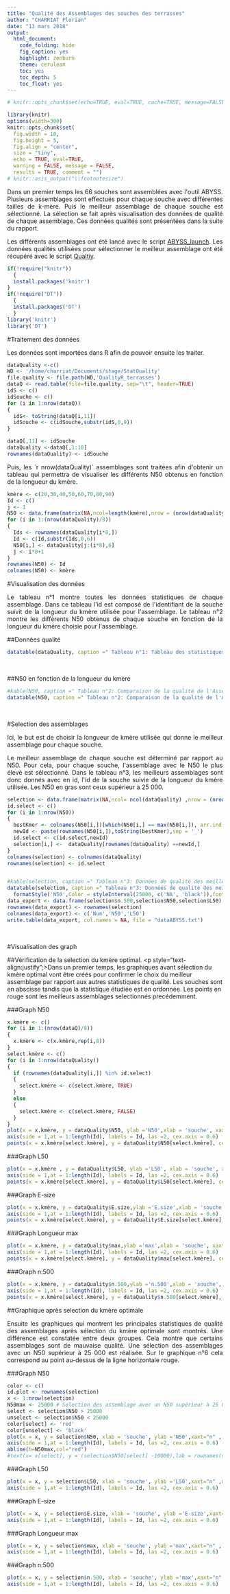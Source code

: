 ```yaml
---
title: "Qualité des Assemblages des souches des terrasses"
author: "CHARRIAT Florian"
date: "13 mars 2018"
output:
  html_document:
    code_folding: hide
    fig_caption: yes
    highlight: zenburn
    theme: cerulean
    toc: yes
    toc_depth: 5
    toc_float: yes
---
```

```r
# knitr::opts_chunk$set(echo=TRUE, eval=TRUE, cache=TRUE, message=FALSE, warning=FALSE, comment="")

library(knitr)
options(width=300)
knitr::opts_chunk$set(
  fig.width = 10, 
  fig.height = 5, 
  fig.align = "center", 
  size = "tiny", 
  echo = TRUE, eval=TRUE, 
  warning = FALSE, message = FALSE, 
  results = TRUE, comment = "")
# knitr::asis_output("\\footnotesize")

```

<p style="text-align:justify";>Dans un premier temps les 66 souches sont assemblées avec l'outil ABYSS. Plusieurs assemblages sont effectués pour chaque souche avec différentes tailles de k-mère. Puis le meilleur assemblage de chaque souche est sélectionné. La sélection se fait après visualisation des données de qualité de chaque assemblage. Ces données qualités sont présentées dans la suite du rapport.</p>

<p style="text-align:justify";>Les différents assemblages ont été lancé avec le script <a href="https://floriancha.github.io/Script/index.html" target="_blank">ABYSS_launch</a>. Les données qualités utilisées pour sélectionner le meilleur assemblage ont été récupéré avec le script <a href="https://floriancha.github.io/Script/index.html" target="_blank">Qualtiy</a>.</p>

```r
if(!require("knitr"))
  {
  install.packages('knitr')
}
if(!require("DT"))
  {
  install.packages('DT')
  }
library('knitr')
library('DT')
```

#Traitement des données

<p style="text-align:justify";>Les données sont importées dans R afin de pouvoir ensuite les traiter.</p>
```r
dataQuality <-c()
WD <- '/home/charriat/Documents/stage/StatQuality'
file.quality <- file.path(WD,'QualityR_terrasses')
dataQ <- read.table(file=file.quality, sep="\t", header=TRUE)
idS <- c()
idSouche <- c()
for (i in 1:nrow(dataQ))
{
  idS<- toString(dataQ[i,11])
  idSouche <- c(idSouche,substr(idS,0,9))
}

dataQ[,11] <- idSouche
dataQuality <-dataQ[,1:10]
rownames(dataQuality) <- idSouche
```

<p style="text-align:justify";>Puis, les `r nrow(dataQuality)` assemblages sont traitées afin d'obtenir un tableau qui permettra de visualiser les différents N50 obtenus en fonction de la longueur du kmère.</p>

```r
kmère <- c(20,30,40,50,60,70,80,90)
Id <- c()
j <- 1
N50 <- data.frame(matrix(NA,ncol=length(kmère),nrow = (nrow(dataQuality)/8)))
for (i in 1:(nrow(dataQuality)/8))
{
  Ids <- rownames(dataQuality[i*8,])
  Id <- c(Id,substr(Ids,0,6))
  N50[i,] <- dataQuality[j:(i*8),6]
  j <- i*8+1
}
rownames(N50) <- Id
colnames(N50) <- kmère

```

#Visualisation des données

<p style="text-align:justify";>Le tableau n°1 montre toutes les données statistiques de chaque assemblage. Dans ce tableau l'id est composé de l'identifiant de la souche suivit de la longueur du kmère utilisée pour l'assemblage. Le tableau n°2 montre les différents N50 obtenus de chaque souche en fonction de la longueur du kmère choisie  pour l'assemblage.</p>


##Données qualité 
```R
datatable(dataQuality, caption =" Tableau n°1: Tableau des statistiques de qualité de tous les assemblages",colnames = c('Id', colnames(dataQuality)),extensions = 'Buttons', options = list(dom = 'Blfrtip',buttons = c('copy', 'csv', 'excel', 'pdf', 'print'))) 
```

&nbsp;

##N50 en fonction de la longueur du kmère
```R

#kable(N50, caption =" Tableau n°2: Comparaison de la qualité de l'Assemblage (N50) en fonction de la longueur de kmère utilisée")
datatable(N50, caption =" Tableau n°2: Comparaison de la qualité de l'Assemblage (N50) en fonction de la longueur de kmère utilisée",colnames = c('Id', colnames(N50)),extensions = 'Buttons', options = list(dom = 'Blfrtip',buttons = c('copy', 'csv', 'excel', 'pdf', 'print')))
```

&nbsp;

#Selection des assemblages

<p style="text-align:justify";>Ici, le but est de choisir la longueur de kmère utilisée qui donne le meilleur assemblage pour chaque souche.</p>
<p style="text-align:justify";>Le meilleur assemblage de chaque souche est déterminé par rapport au N50. Pour cela, pour chaque souche, l'assemblage avec le N50 le plus élevé est sélectionné. Dans le tableau n°3, les meilleurs assemblages sont donc donnés avec en id, l'id de la souche suivie de la longueur du kmère utilisée. Les N50 en gras sont ceux supérieur à 25 000.</p>

```r
selection <- data.frame(matrix(NA,ncol= ncol(dataQuality) ,nrow = (nrow(dataQuality)/8)))
id.select <- c()
for (i in 1:nrow(N50))
{
  bestKmer <- colnames(N50[i,])[which(N50[i,] == max(N50[i,]), arr.ind = TRUE)[2]]
  newId <- paste(rownames(N50[i,]),toString(bestKmer),sep = '_')
  id.select <- c(id.select,newId)
  selection[i,] <-  dataQuality[rownames(dataQuality) ==newId,]
}
colnames(selection) <- colnames(dataQuality)
rownames(selection) <- id.select


#kable(selection, caption =" Tableau n°3: Données de qualité des meilleurs assemblages selectionnés en fonction de la longueur de kmère utilisée")
datatable(selection, caption =" Tableau n°3: Données de qualité des meilleurs assemblages selectionnés en fonction de la longueur de kmère utilisée", colnames = c('Id', colnames(selection)),extensions = 'Buttons', options = list(dom = 'Blfrtip',buttons = c('copy', 'csv', 'excel', 'pdf', 'print')))%>%
  formatStyle('N50',Color = styleInterval(25000, c('NA', 'black')),fontWeight= styleInterval(25000, c('NA', 'black')))
data_export <- data.frame(selection$n.500,selection$N50,selection$L50)
rownames(data_export) <- rownames(selection)
colnames(data_export) <- c('Num','N50','L50')
write.table(data_export, col.names = NA, file = "dataABYSS.txt")
```

&nbsp;

#Visualisation des graph

##Vérification de la selection du kmère optimal.
<p style="text-align:justify";>Dans un premier temps, les graphiques avant sélection du kmère optimal vont être créés pour confirmer le choix du meilleur assemblage par rapport aux autres statistiques de qualité. Les souches sont en abscisse tandis que la statistique étudiée est en ordonnée. Les points en rouge sont les meilleurs assemblages selectionnés precédemment.</p>

###Graph N50
```r
x.kmère <- c()
for (i in 1:(nrow(dataQ)/8))
{
  x.kmère <- c(x.kmère,rep(i,8))
}
select.kmère <- c()
for (i in 1:nrow(dataQuality))
{
  if (rownames(dataQuality[i,]) %in% id.select)
  {
    select.kmère <- c(select.kmère, TRUE)
  }
  else 
  {
    select.kmère <- c(select.kmère, FALSE)
  }
}
plot(x = x.kmère, y = dataQuality$N50, ylab ='N50',xlab = 'souche', xaxt="n" , main ='Graphique n°1 : Assemblage de chaque souche en fonction du N50', cex = 0.3)
axis(side = 1,at = 1:length(Id), labels = Id, las =2, cex.axis = 0.6)
points(x = x.kmère[select.kmère], y = dataQuality$N50[select.kmère], cex = 0.4, col = 'red')
```

###Graph L50
```r
plot(x = x.kmère , y = dataQuality$L50, ylab ='L50', xlab = 'souche', xaxt="n" , main ='Graphique n°2 : Assemblage de chaque souche en fonction du L50', cex = 0.1)
axis(side = 1,at = 1:length(Id), labels = Id, las =2, cex.axis = 0.6)
points(x = x.kmère[select.kmère], y = dataQuality$L50[select.kmère], cex = 0.3, col = 'red')
```

###Graph E-size
```r
plot(x = x.kmère, y = dataQuality$E.size,ylab ='E.size',xlab = 'souche',xaxt="n", main ="Graphique n°3 : Assemblage de chaque souche en fonction de l'E-size", cex = 0.3)
axis(side = 1,at = 1:length(Id), labels = Id, las =2, cex.axis = 0.6)
points(x = x.kmère[select.kmère], y = dataQuality$E.size[select.kmère], cex = 0.4, col = 'red')
```

###Graph Longueur max
```r
plot(x = x.kmère, y = dataQuality$max,ylab ='max',xlab = 'souche', xaxt="n" , main ='Graphique n°4 : Assemblage de chaque souche en fonction de la longueur max des contigs', cex = 0.3)
axis(side = 1,at = 1:length(Id), labels = Id, las =2, cex.axis = 0.6)
points(x = x.kmère[select.kmère], y = dataQuality$max[select.kmère], cex = 0.4, col = 'red')

```

###Graph n:500
```r
plot(x = x.kmère, y = dataQuality$n.500,ylab ='n.500',xlab = 'souche', xaxt="n" , main ='Graphique n°5 : Assemblage de chaque souche en fonction du nombre de contigs supérieur à 500', cex = 0.3)
axis(side = 1,at = 1:length(Id), labels = Id, las =2, cex.axis = 0.6)
points(x = x.kmère[select.kmère], y = dataQuality$n.500[select.kmère], cex = 0.4, col = 'red')

```

##Graphique après selection du kmère optimale

<p style="text-align:justify";> Ensuite les graphiques qui montrent les principales statistiques de qualité des assemblages après sélection du kmère optimale sont montrés. Une différence est constatée entre deux groupes. Cela montre que certains assemblages sont de mauvaise qualité. Une sélection des assemblages avec un N50 supérieur à 25 000 est réalisée. Sur le graphique n°6 cela correspond au point au-dessus de la ligne horizontale rouge.</p>

###Graph N50
```r
color <- c()
id.plot <- rownames(selection)
x <- 1:nrow(selection)
N50max <- 25000 # Selection des assemblage avec un N50 supérieur à 25 000
select <- selection$N50 > 25000
unselect <- selection$N50 < 25000
color[select] <- 'red'
color[unselect] <- 'black'
plot(x = x, y = selection$N50, xlab = 'souche', ylab ='N50',xaxt="n" , main ='Graphique n°6 : Assemblage de chaque souche en fonction du N50', col = color, cex = 0.4)
axis(side = 1,at = 1:length(Id), labels = Id, las =2, cex.axis = 0.6)
abline(h=N50max,col="red") 
#text(x= x[select], y = (selection$N50[select] -10000),lab = rownames(selection[select,]), cex=0.6)
```

###Graph L50
```r
plot(x = x, y = selection$L50, xlab = 'souche', ylab ='L50',xaxt="n" ,main ='Grapĥique n°7 : Assemblage de chaque souche en fonction du L50', col = color, cex = 0.4)
axis(side = 1,at = 1:length(Id), labels = Id, las =2, cex.axis = 0.6)
```

###Graph E-size
```r
plot(x = x, y = selection$E.size, xlab = 'souche', ylab ='E-size',xaxt="n" ,main ="Graphique n°8 : Assemblage de chaque souche en fonction de l'E-size", col = color, cex = 0.4)
axis(side = 1,at = 1:length(Id), labels = Id, las =2, cex.axis = 0.6)
```

###Graph Longueur max
```r
plot(x = x, y = selection$max, xlab = 'souche', ylab ='max',xaxt="n" , main ='Graphique n°9 : Assemblage de chaque souche en fonction de la longueur max des contigs', col = color, cex = 0.4)
axis(side = 1,at = 1:length(Id), labels = Id, las =2, cex.axis = 0.6)
```

###Graph n:500
```r
plot(x = x, y = selection$n.500, xlab = 'souche', ylab ='max',xaxt="n" , main ='Graphique n°10 : Assemblage de chaque souche en fonction en fonction \n du nombre de contigs supérieur à 500', col = color, cex = 0.4)
axis(side = 1,at = 1:length(Id), labels = Id, las =2, cex.axis = 0.6)
```